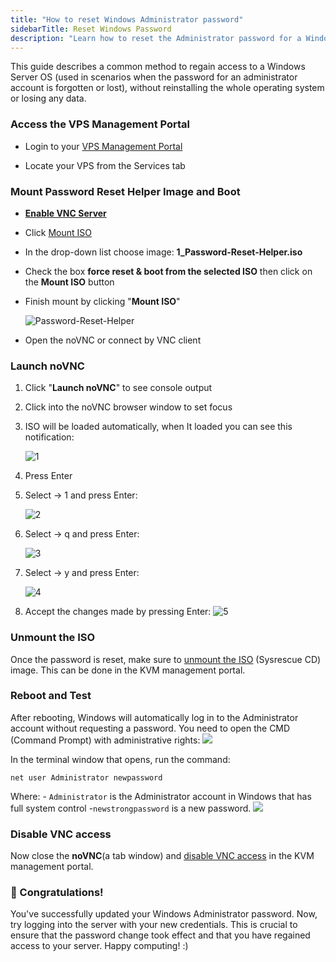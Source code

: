 ```yaml
---
title: "How to reset Windows Administrator password"
sidebarTitle: Reset Windows Password
description: "Learn how to reset the Administrator password for a Windows Server. This step-by-step guide includes Starting the Windows Installer, activating VNC access, loading the Virtio driver, accessing the command prompt, and resetting the password."
---
```


This guide describes a common method to regain access to a Windows Server OS (used in scenarios when the password for an administrator account is forgotten or lost), without reinstalling the whole operating system or losing any data.

### **Access the VPS Management Portal**

*   Login to your [VPS Management Portal](https://manage.edis.at/whmcs/clientarea.php)

*   Locate your VPS from the Services tab

### **Mount Password Reset Helper Image and Boot**

* [**Enable VNC Server**](https://docs.edisglobal.com/enable-vnc-server)

* Click [Mount ISO](https://docs.edisglobal.com/mount-iso-image)

* In the drop-down list choose image: **1_Password-Reset-Helper.iso**

* Check the box **force reset & boot from the selected ISO** then click on the **Mount ISO** button

* Finish mount by clicking "**Mount ISO**"

  ![Password-Reset-Helper](/assets/jk221gGjGVanns-Password-Reset-Helper.png)

*   Open the noVNC or connect by VNC client

###

### **Launch noVNC**

1. Click  "**Launch noVNC**" to see console output

2. Click into the noVNC browser window to set focus

3. ISO will be loaded automatically, when It loaded you can see this notification:

   ![1](/assets/UVFJBNhdbn1c73-chntpw.png)

4. Press Enter

5. Select -> 1 and press Enter:

   ![2](/assets/ix5iD2dZZyen4P22emv-resetadminpassword.png)

6. Select -> q and press Enter:

   ![3](/assets/4iwS9tjeowHQfbaaQSC-quiteditinguser.png)

7. Select -> y and press Enter:

   ![4](/assets/Mu5oWRhP2anwRDejnqh-writechanges.png)

8. Accept the changes made by pressing Enter:
   ![5](/assets/mHzEbq4n4DXgiT5iVFz-umount.png)

### **Unmount the ISO**

Once the password is reset, make sure to [unmount the ISO](https://docs.edisglobal.com/enable-vnc-server) (Sysrescue CD) image. This can be done in the KVM management portal.

### **Reboot and Test**

After rebooting, Windows will automatically log in to the Administrator account without requesting a password. You need to open the CMD (Command Prompt) with administrative rights:
![](/assets/nB_DvyqQcZNKEL5141Wak_win1.jpeg)

In the terminal window that opens, run the command:
```shell
net user Administrator newpassword
```
   Where:
   \- `Administrator` is the Administrator account in Windows that has full system control -`newstrongpassword` is a new password. ![](/assets/q7wiAyHP8mf8iXnKbh1HU_newpassword.png)

### Disable VNC access

Now close the **noVNC**(a tab window) and [disable VNC access](https://docs.edisglobal.com/enable-vnc-server) in the KVM management portal.

### 🎉 Congratulations!

You've successfully updated your Windows Administrator password. Now, try logging into the server with your new credentials. This is crucial to ensure that the password change took effect and that you have regained access to your server. Happy computing! :)





